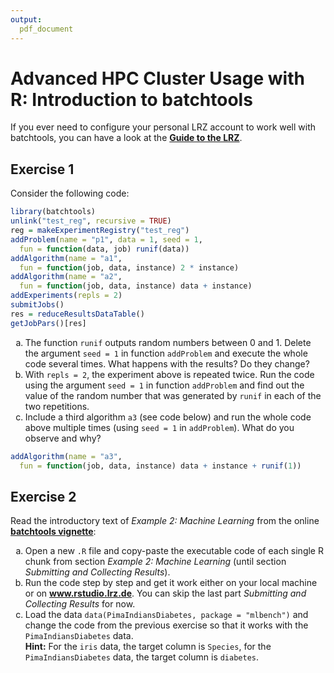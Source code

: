 ```yaml
---
output:
  pdf_document
---
```


# Advanced HPC Cluster Usage with R: Introduction to batchtools

If you ever need to configure your personal LRZ account to work well with batchtools, you can have a look at the [__**Guide to the LRZ**__](https://docs.google.com/document/d/1UFj_OQNd_Gr_nPHJVkNW1yg0MRIozzmCgg4eZqTPQNs/edit#heading=h.33m46oaeqkn3).


## Exercise 1

Consider the following code:

```r
library(batchtools)
unlink("test_reg", recursive = TRUE)
reg = makeExperimentRegistry("test_reg")
addProblem(name = "p1", data = 1, seed = 1,
  fun = function(data, job) runif(data))
addAlgorithm(name = "a1",
  fun = function(job, data, instance) 2 * instance)
addAlgorithm(name = "a2",
  fun = function(job, data, instance) data + instance)
addExperiments(repls = 2)
submitJobs()
res = reduceResultsDataTable()
getJobPars()[res]
```

a. The function `runif` outputs random numbers between 0 and 1. Delete the argument `seed = 1` in function `addProblem` and execute the whole code several times. What happens with the results? Do they change? 
a. With `repls = 2`, the experiment above is repeated twice. 
Run the code using the argument `seed = 1` in function `addProblem` and find out the value of the random number that was generated by `runif` in each of the two repetitions.
a. Include a third algorithm `a3` (see code below) and run the whole code above multiple times (using `seed = 1` in `addProblem`). What do you observe and why?
```r
addAlgorithm(name = "a3",
  fun = function(job, data, instance) data + instance + runif(1))
```

## Exercise 2

Read the introductory text of *Example 2: Machine Learning* from the online
[__**batchtools vignette**__](https://mllg.github.io/batchtools/articles/batchtools.html#example-2-machine-learning):

a. Open a new `.R` file and copy-paste the executable code of each single R chunk from section *Example 2: Machine Learning* (until section *Submitting and Collecting Results*).
a. Run the code step by step and get it work either on your local machine or on [__**www.rstudio.lrz.de**__](https://www.rstudio.lrz.de). You can skip the last part *Submitting and Collecting Results* for now.
a. Load the data `data(PimaIndiansDiabetes, package = "mlbench")` and change the code from the previous exercise so that it works with the `PimaIndiansDiabetes` data. \
**Hint:** For the `iris` data, the target column is `Species`, for the `PimaIndiansDiabetes` data, the target column is `diabetes`.
